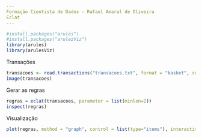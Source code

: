 ```yaml
---
Formação Cientista de Dados - Rafael Amaral de Oliveira
Eclat
---
```


```r
#install.packages("arules")
#install.packages("arulezViz")
library(arules)
library(arulesViz)
```
Transações
```r
transacoes <- read.transactions("transacoes.txt", format = "basket", sep = ",")
image(transacoes)
```
Gerar as regras
```r
regras = eclat(transacoes, parameter = list(minlen=2))
inspect(regras)
```
Visualização
```r
plot(regras, method = "graph", control = list(type="items"), interactive=TRUE)
```

